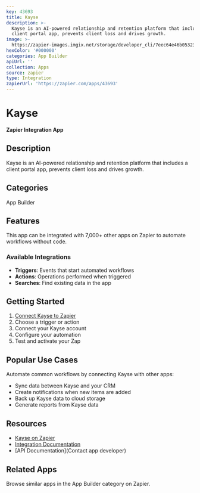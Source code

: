 ```yaml
---
key: 43693
title: Kayse
description: >-
  Kayse is an AI-powered relationship and retention platform that includes a
  client portal app, prevents client loss and drives growth.
image: >-
  https://zapier-images.imgix.net/storage/developer_cli/7eec64e46b0532367532583af4fa1611.png?auto=format%2Ccompress&ixlib=python-3.0.0&q=50
hexColor: '#000000'
categories: App Builder
apiUrl: ''
collection: Apps
source: zapier
type: Integration
zapierUrl: 'https://zapier.com/apps/43693'
---
```

# Kayse

**Zapier Integration App**

## Description

Kayse is an AI-powered relationship and retention platform that includes a client portal app, prevents client loss and drives growth.

## Categories

App Builder

## Features

This app can be integrated with 7,000+ other apps on Zapier to automate workflows without code.

### Available Integrations

- **Triggers**: Events that start automated workflows
- **Actions**: Operations performed when triggered
- **Searches**: Find existing data in the app

## Getting Started

1. [Connect Kayse to Zapier](https://zapier.com/apps/43693)
2. Choose a trigger or action
3. Connect your Kayse account
4. Configure your automation
5. Test and activate your Zap

## Popular Use Cases

Automate common workflows by connecting Kayse with other apps:

- Sync data between Kayse and your CRM
- Create notifications when new items are added
- Back up Kayse data to cloud storage
- Generate reports from Kayse data

## Resources

- [Kayse on Zapier](https://zapier.com/apps/43693)
- [Integration Documentation](https://zapier.com/apps/43693/integrations)
- [API Documentation](Contact app developer)

## Related Apps

Browse similar apps in the App Builder category on Zapier.
